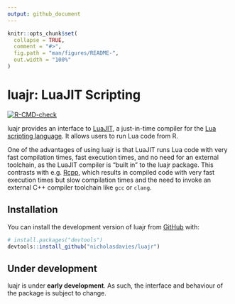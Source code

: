 ```yaml
---
output: github_document
---
```


```r
knitr::opts_chunk$set(
  collapse = TRUE,
  comment = "#>",
  fig.path = "man/figures/README-",
  out.width = "100%"
)
```

# luajr: LuaJIT Scripting

<!-- badges: start -->
[![R-CMD-check](https://github.com/nicholasdavies/luajr/actions/workflows/R-CMD-check.yaml/badge.svg)](https://github.com/nicholasdavies/luajr/actions/workflows/R-CMD-check.yaml)
<!-- badges: end -->

<!-- reminder: update README.md with devtools::build_readme() -->

luajr provides an interface to [LuaJIT](https://luajit.org), a just-in-time compiler for the [Lua scripting language](https://www.lua.org). It allows users to run Lua code from R.

One of the advantages of using luajr is that LuaJIT runs Lua code with very fast compilation times, fast execution times, and no need for an external toolchain, as the LuaJIT compiler is "built in" to the luajr package. This contrasts with e.g. [Rcpp](https://www.rcpp.org/), which results in compiled code with very fast execution times but slow compilation times and the need to invoke an external C++ compiler toolchain like `gcc` or `clang`.

## Installation

You can install the development version of luajr from [GitHub](https://github.com/) with:

``` r
# install.packages("devtools")
devtools::install_github("nicholasdavies/luajr")
```

## Under development
luajr is under **early development**. As such, the interface and behaviour of the package is subject to change.

<!--
## Example

This is a basic example which shows you how to solve a common problem:

```r
library(luajr)
## basic example code
```

What is special about using `README.Rmd` instead of just `README.md`? You can include R chunks like so:

```r
summary(cars)
```

You'll still need to render `README.Rmd` regularly, to keep `README.md` up-to-date. `devtools::build_readme()` is handy for this.

You can also embed plots, for example:

```r
plot(pressure)
```

In that case, don't forget to commit and push the resulting figure files, so they display on GitHub and CRAN.
-->
